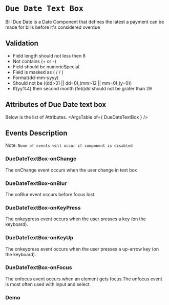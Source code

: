 <!-- Custom-MDX-Documentation.mdx -->

# `Due Date Text Box`

Bill Due Date is a Date Component that defines the latest a payment can be made for bills before it's considered overdue

## Validation 

- Field length should not less then 8
- Not contains (+ or -) 
- Field should be numericSpecial
- Field  is masked as (  /   /   )
- Format(dd-mm-yyyy)
- Should not be ((dd>31 || dd=0),(mm>12 || mm=0),(y=0)) 
- If(yy%4) then second month (feb)dd should not be grater than 29

## Attributes of Due Date text box
Below is the list of Attributes.
<ArgsTable of={ DueDateTextBox } /> 

## Events Description
Note:  `None of events will occur if component is disabled`
### DueDateTextBox-onChange

The onChange event occurs when the user change in text box

### DueDateTextBox-onBlur

The onBlur event occurs before focus lost.

### DueDateTextBox-onKeyPress

The onkeypress event occurs when the user presses a key (on the keyboard).

### DueDateTextBox-onKeyUp

The onkeypress event occurs when the user presses a up-arrow key (on the keyboard).

### DueDateTextBox-onFocus

The onfocus event occurs when an element gets focus.The onfocus event is most often used with input and select.
### Demo

<Canvas>
<Story id="duedatetextbox--primary" />
</Canvas>

 